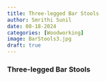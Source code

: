 ```yaml
---
title: Three-legged Bar Stools
author: Smrithi Sunil
date: 08-18-2024
categories: [Woodworking]
image: BarStools3.jpg
draft: true
---
```


### Three-legged Bar Stools